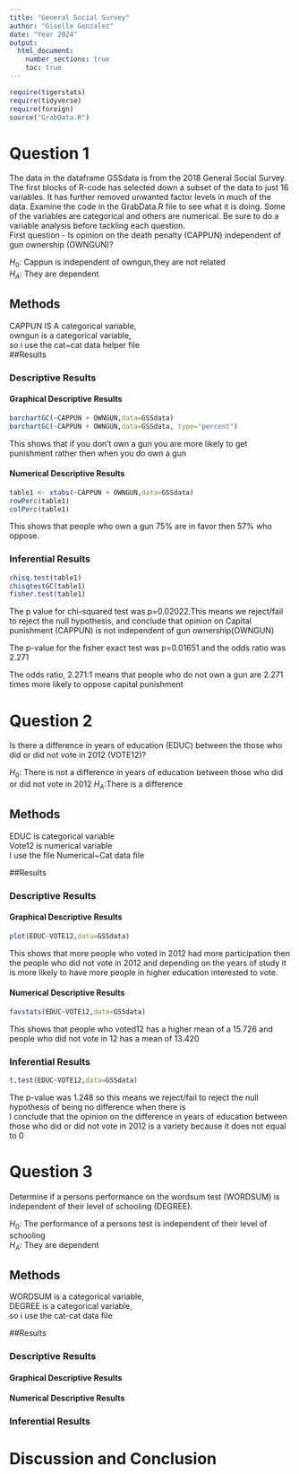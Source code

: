```yaml
---
title: "General Social Survey"
author: "Giselle Gonzalez"
date: "Year 2024"
output: 
  html_document:
    number_sections: true
    toc: true
---
```



```r
require(tigerstats)
require(tidyverse)
require(foreign)
source("GrabData.R")
```




#  Question 1

<!--In this section you explain what you are trying to show.  Where did the data come from?  What is the research or other question you are trying to answer?!-->

The data in the dataframe GSSdata is from the 2018 General Social Survey. The first blocks of R-code has selected down a subset of the data to just 16 variables. It has further removed unwanted factor levels in much of the data. Examine the code in the GrabData.R file to see what it is doing. Some of the variables are categorical and others are numerical. Be sure to do a variable analysis before tackling each question.  
First question - Is opinion on the death penalty (CAPPUN) independent of gun ownership (OWNGUN)?

$H_0$: Cappun is independent of owngun,they are not related  
$H_A$: They are dependent 

## Methods

<!--Decide on your methods:  use "variable analysis" or other appropriate descriptors.  Make sure to choose at least one graphical method and at least one numerical method.!-->

CAPPUN IS A categorical  variable,    
owngun is a  categorical variable,  
so i use the cat~cat data helper file   
##Results

<!--Divide this section into two sub-sections:  One for your descriptive  results and one for your inferential results.!-->

### Descriptive Results

#### Graphical Descriptive Results

<!--Graphical results here.  Make sure to show your code.  Provide appropriate labels for axes, giving units if possible, and provide a good title for the graph, too.  Use the graphical results to describe the patterns if any that exist in the data as focused toward the research question!-->



```r
barchartGC(~CAPPUN + OWNGUN,data=GSSdata)
barchartGC(~CAPPUN + OWNGUN,data=GSSdata, type="percent")

```

This shows that if you don't own a gun you are more likely to get punishment rather then when you do own a gun 

#### Numerical Descriptive Results


```r
table1 <- xtabs(~CAPPUN + OWNGUN,data=GSSdata)
rowPerc(table1)
colPerc(table1)
```

This shows that people who own a gun 75% are in favor then 57% who oppose.

<!--Numerical results go here. Use the numerical results to describe the patterns if any that exist in the data as focused toward the research question!-->


### Inferential Results

<!--State hypothesis clearly.  Make sure your discussion of the inferential test covers all the aspects that the test output produces, such as test statistic, p-value etc.  Make a decision about the null hypothesis, explain the assumptions on which the selected test/procedure was based, and why the chosen procedure satisfys the assumptions and is appropriate to answer the research question!-->

```r
chisq.test(table1)
chisqtestGC(table1)
fisher.test(table1)
```

 The p value for chi-squared test was p=0.02022.This means we reject/fail to reject the null hypothesis, and conclude that opinion on Capital punishment (CAPPUN) is not independent of gun ownership(OWNGUN)
 
 
The p-value for the fisher exact test was p=0.01651 and the odds ratio was 2.271  
 
The odds ratio, 2.271:1 means that people who do not own a gun are 2.271 times more likely to oppose capital punishment

#  Question 2

<!--In this section you explain what you are trying to show.  Where did the data come from?  What is the research or other question you are trying to answer?!-->

Is there a difference in years of education (EDUC) between the those who did or did not vote in 2012 (VOTE12)?

$H_0$: There is not a difference in years of education between those who did or did not vote in 2012 
$H_A$:There is a difference

## Methods

<!--Decide on your methods:  use "variable analysis" or other appropriate descriptors.  Make sure to choose at least one graphical method and at least one numerical method.!-->

 EDUC is categorical variable   
 Vote12 is numerical variable   
 I use the file Numerical~Cat data file  
 

##Results

<!--Divide this section into two sub-sections:  One for your descriptive  results and one for your inferential results.!-->

### Descriptive Results

#### Graphical Descriptive Results

<!--Graphical results here.  Make sure to show your code.  Provide appropriate labels for axes, giving units if possible, and provide a good title for the graph, too.  Use the graphical results to describe the patterns if any that exist in the data as focused toward the research question!-->

```r
plot(EDUC~VOTE12,data=GSSdata)
```

This shows that more people who voted in 2012 had more participation then the people who did not vote in 2012 and depending on the years of study it is more likely to have more people in higher education interested to vote.  

#### Numerical Descriptive Results  

```r
favstats(EDUC~VOTE12,data=GSSdata)
```

This shows that people who voted12 has a higher mean of a 15.726 and people who did not vote in 12 has a mean of 13.420

<!--Numerical results go here. Use the numerical results to describe the patterns if any that exist in the data as focused toward the research question!-->

### Inferential Results

```r
t.test(EDUC~VOTE12,data=GSSdata)
```

The p-value was 1.248 so this means we reject/fail to reject the null hypothesis of being no difference when there is  
 I conclude that the opinion on the difference in years of education between those who did or did not vote in 2012 is a variety because it does not equal to 0

<!--State hypothesis clearly.  Make sure your discussion of the inferential test covers all the aspects that the test output produces, such as test statistic, p-value etc.  Make a decision about the null hypothesis, explain the assumptions on which the selected test/procedure was based, and why the chosen procedure satisfys the assumptions and is appropriate to answer the research question!-->

#  Question 3

<!--In this section you explain what you are trying to show.  Where did the data come from?  What is the research or other question you are trying to answer?!-->

Determine if a persons performance on the wordsum test (WORDSUM) is independent of their level of schooling (DEGREE).  

 $H_0$: The performance of a persons test is independent of their level of schooling  
 $H_A$: They are dependent  

## Methods

<!--Decide on your methods:  use "variable analysis" or other appropriate descriptors.  Make sure to choose at least one graphical method and at least one numerical method.!--> 

WORDSUM is a categorical variable,  
DEGREE is a categorical variable,  
so i use the cat-cat data file

##Results

<!--Divide this section into two sub-sections:  One for your descriptive  results and one for your inferential results.!-->

### Descriptive Results

#### Graphical Descriptive Results

<!--Graphical results here.  Make sure to show your code.  Provide appropriate labels for axes, giving units if possible, and provide a good title for the graph, too.  Use the graphical results to describe the patterns if any that exist in the data as focused toward the research question!-->

#### Numerical Descriptive Results

<!--Numerical results go here. Use the numerical results to describe the patterns if any that exist in the data as focused toward the research question!-->

### Inferential Results

<!--State hypothesis clearly.  Make sure your discussion of the inferential test covers all the aspects that the test output produces, such as test statistic, p-value etc.  Make a decision about the null hypothesis, explain the assumptions on which the selected test/procedure was based, and why the chosen procedure satisfys the assumptions and is appropriate to answer the research question!-->


# Discussion and Conclusion

<!--Discussion and conclusion here.  If you found a relationship be sure to consider whether the relationship occurs because one of the variavbles causes the other, or whether they perhasps are related for some other reason.  Watch the chapter 6 videos from the GeorgeTown videos collection.!-->

